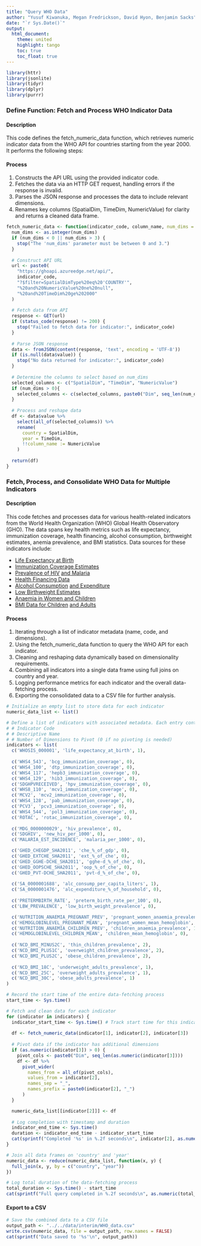 ```yaml
---
title: "Query WHO Data"
author: "Yusuf Kiwanuka, Megan Fredrickson, David Hyon, Benjamin Sacks"
date: "`r Sys.Date()`"
output:
  html_document:
    theme: united
    highlight: tango
    toc: true
    toc_float: true
---
```



```r
library(httr)    
library(jsonlite) 
library(tidyr)   
library(dplyr)   
library(purrr)
```


### Define Function: Fetch and Process WHO Indicator Data

#### Description

This code defines the fetch_numeric_data function, which retrieves numeric indicator data from the WHO API for countries starting from the year 2000. It performs the following steps:

#### Process

1. Constructs the API URL using the provided indicator code.
2. Fetches the data via an HTTP GET request, handling errors if the response is invalid.
3. Parses the JSON response and processes the data to include relevant dimensions.
4. Renames key columns (SpatialDim, TimeDim, NumericValue) for clarity and returns a cleaned data frame.

```r
fetch_numeric_data <- function(indicator_code, column_name, num_dims = 0) {
  num_dims <- as.integer(num_dims)
  if (num_dims < 0 || num_dims > 3) {
    stop("The 'num_dims' parameter must be between 0 and 3.")
  }
  
  # Construct API URL
  url <- paste0(
    "https://ghoapi.azureedge.net/api/",
    indicator_code,
    "?$filter=SpatialDimType%20eq%20'COUNTRY'",
    "%20and%20NumericValue%20ne%20null",
    "%20and%20TimeDim%20ge%202000"
  )
  
  # Fetch data from API
  response <- GET(url)
  if (status_code(response) != 200) {
    stop("Failed to fetch data for indicator:", indicator_code)
  }
  
  # Parse JSON response
  data <- fromJSON(content(response, 'text', encoding = 'UTF-8'))
  if (is.null(data$value)) {
    stop("No data returned for indicator:", indicator_code)
  }
  
  # Determine the columns to select based on num_dims
  selected_columns <- c("SpatialDim", "TimeDim", "NumericValue")
  if (num_dims > 0){
    selected_columns <- c(selected_columns, paste0("Dim", seq_len(num_dims)))
  }
  
  # Process and reshape data
  df <- data$value %>%
    select(all_of(selected_columns)) %>%
    rename(
      country = SpatialDim,
      year = TimeDim,
      !!column_name := NumericValue
    )
  
  return(df)
}
```

### Fetch, Process, and Consolidate WHO Data for Multiple Indicators

#### Description

This code fetches and processes data for various health-related indicators from the World Health Organization (WHO) Global Health Observatory (GHO). The data spans key health metrics such as life expectancy, immunization coverage, health financing, alcohol consumption, birthweight estimates, anemia prevalence, and BMI statistics. Data sources for these indicators include:

- [Life Expectancy at Birth](https://www.who.int/data/gho/data/indicators/indicator-details/GHO/life-expectancy-at-birth-(years))
- [Immunization Coverage Estimates](https://www.who.int/data/gho/data/themes/topics/indicator-groups/indicator-group-details/GHO/immunization-coverage-estimates)
- [Prevalence of HIV](https://www.who.int/data/gho/data/themes/hiv-aids/data-on-the-size-of-the-hiv-aids-epidemic) [and Malaria](https://www.who.int/data/gho/data/themes/topics/indicator-groups/indicator-group-details/GHO/malaria-cases)
- [Health Financing Data](https://www.who.int/data/gho/data/themes/topics/health-financing)
- [Alcohol Consumption](https://www.who.int/data/gho/data/indicators/indicator-details/GHO/total-(recorded-unrecorded)-alcohol-per-capita-(15-)-consumption) [and Expenditure](https://www.who.int/data/gho/data/indicators/indicator-details/GHO/alcohol-expenditure-as-a-per-cent-of-total-household-expenditure)
- [Low Birthweight Estimates](https://www.who.int/data/gho/data/themes/topics/topic-details/GHO/low-birthweight-estimates)
- [Anaemia in Women and Children](https://www.who.int/data/gho/data/themes/topics/anaemia_in_women_and_children)
- [BMI Data for Children](https://www.who.int/data/gho/data/themes/topics/indicator-groups/indicator-group-details/GHO/bmi-among-children) [and Adults](https://www.who.int/data/gho/data/themes/topics/indicator-groups/indicator-group-details/GHO/bmi-among-adults)

#### Process

1. Iterating through a list of indicator metadata (name, code, and dimensions).
2. Using the fetch_numeric_data function to query the WHO API for each indicator.
3. Cleaning and reshaping data dynamically based on dimensionality requirements.
4. Combining all indicators into a single data frame using full joins on country and year.
5. Logging performance metrics for each indicator and the overall data-fetching process.
6. Exporting the consolidated data to a CSV file for further analysis.

```r
# Initialize an empty list to store data for each indicator
numeric_data_list <- list()

# Define a list of indicators with associated metadata. Each entry contains:
# # Indicator Code
# # Descriptive Name
# # Number of Dimensions to Pivot (0 if no pivoting is needed)
indicators <- list(
  c('WHOSIS_000001', 'life_expectancy_at_birth', 1),
  
  c('WHS4_543', 'bcg_immunization_coverage', 0),
  c('WHS4_100', 'dtp_immunization_coverage', 0),
  c('WHS4_117', 'hepb3_immunization_coverage', 0),
  c('WHS4_129', 'hib3_immunization_coverage', 0),
  c('SDGHPVRECEIVED', 'hpv_immunization_coverage', 0),
  c('WHS8_110', 'mcv1_immunization_coverage', 0),
  c('MCV2', 'mcv2_immunization_coverage', 0),
  c('WHS4_128', 'pab_immunization_coverage', 0),
  c('PCV3', 'pcv3_immunization_coverage', 0),
  c('WHS4_544', 'pol3_immunization_coverage', 0),
  c('ROTAC', 'rotac_immunization_coverage', 0),
  
  c('MDG_0000000029', 'hiv_prevalence', 0),
  c('SDGHIV', 'new_hiv_per_1000', 0),
  c('MALARIA_EST_INCIDENCE', 'malaria_per_1000', 0),

  c('GHED_CHEGDP_SHA2011', 'che_%_of_gdp', 0),
  c('GHED_EXTCHE_SHA2011', 'ext_%_of_che', 0),
  c('GHED_GGHE-DCHE_SHA2011', 'gghe-d_%_of_che', 0),
  c('GHED_OOPSCHE_SHA2011', 'oop_%_of_che', 0),
  c('GHED_PVT-DCHE_SHA2011', 'pvt-d_%_of_che', 0),
  
  c('SA_0000001688', 'alc_consump_per_capita_liters', 1),
  c('SA_0000001476', 'alc_expenditure_%_of_household', 0),
  
  c('PRETERMBIRTH_RATE', 'preterm_birth_rate_per_100', 0),
  c('LBW_PREVALENCE', 'low_birth_weight_prevalence', 0),

  c('NUTRITION_ANAEMIA_PREGNANT_PREV', 'pregnant_women_anaemia_prevalence', 1),
  c('HEMOGLOBINLEVEL_PREGNANT_MEAN', 'pregnant_women_mean_hemoglobin', 0),
  c('NUTRITION_ANAEMIA_CHILDREN_PREV', 'children_anaemia_prevalence', 1),
  c('HEMOGLOBINLEVEL_CHILDREN_MEAN', 'children_mean_hemoglobin', 0),
  
  c('NCD_BMI_MINUS2C', 'thin_children_prevalence', 2),
  c('NCD_BMI_PLUS1C', 'overweight_children_prevalence', 2),
  c('NCD_BMI_PLUS2C', 'obese_children_prevalence', 2),
  
  c('NCD_BMI_18C', 'underweight_adults_prevalence', 1),
  c('NCD_BMI_25C', 'overweight_adults_prevalence', 1),
  c('NCD_BMI_30C', 'obese_adults_prevalence', 1)
)

# Record the start time of the entire data-fetching process
start_time <- Sys.time()

# Fetch and clean data for each indicator
for (indicator in indicators) {
  indicator_start_time <- Sys.time() # Track start time for this indicator
  
  df <- fetch_numeric_data(indicator[1], indicator[2], indicator[3])
  
  # Pivot data if the indicator has additional dimensions
  if (as.numeric(indicator[3]) > 0) {
    pivot_cols <- paste0("Dim", seq_len(as.numeric(indicator[3])))
    df <- df %>%
      pivot_wider(
        names_from = all_of(pivot_cols),
        values_from = indicator[2],
        names_sep = "_",
        names_prefix = paste0(indicator[2], "_")
      )
  }

  numeric_data_list[[indicator[2]]] <- df
  
  # Log completion with timestamp and duration
  indicator_end_time <- Sys.time()
  duration <- indicator_end_time - indicator_start_time
  cat(sprintf("Completed '%s' in %.2f seconds\n", indicator[2], as.numeric(duration, units = "secs")))
}

# Join all data frames on 'country' and 'year'
numeric_data <- reduce(numeric_data_list, function(x, y) {
  full_join(x, y, by = c("country", "year"))
})

# Log total duration of the data-fetching process
total_duration <- Sys.time() - start_time
cat(sprintf("Full query completed in %.2f seconds\n", as.numeric(total_duration, units = "secs")))
```

#### Export to a CSV

```r
# Save the combined data to a CSV file
output_path <- "../../data/interim/WHO_data.csv"
write.csv(numeric_data, file = output_path, row.names = FALSE)
cat(sprintf("Data saved to '%s'\n", output_path))
```

